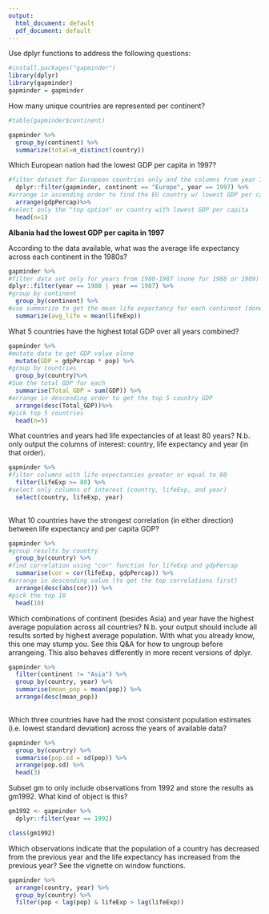 ```yaml
---
output:
  html_document: default
  pdf_document: default
---
```

Use dplyr functions to address the following questions:
```r
#install.packages("gapminder")
library(dplyr)
library(gapminder)
gapminder = gapminder
```

How many unique countries are represented per continent?

```r
#table(gapminder$continent)

gapminder %>%
  group_by(continent) %>%
  summarize(total=n_distinct(country))
```
Which European nation had the lowest GDP per capita in 1997?

```r
#filter dataset for European countries only and the columns from year 1997 
  dplyr::filter(gapminder, continent == "Europe", year == 1997) %>%
#arrange in ascending order to find the EU country w/ lowest GDP per capita 
  arrange(gdpPercap)%>%
#select only the "top option" or country with lowest GDP per capita
  head(n=1)
```
**Albania had the lowest GDP per capita in 1997**

According to the data available, what was the average life expectancy across each continent in the 1980s?

```r
gapminder %>%
#filter data set only for years from 1980-1987 (none for 1988 or 1989)
dplyr::filter(year == 1980 | year == 1987) %>%
#group by continent 
  group_by(continent) %>%
#use summarize to get the mean life expectancy for each continent (done above)
  summarize(avg_life = mean(lifeExp))
```

What 5 countries have the highest total GDP over all years combined?

```r
gapminder %>%
#mutate data to get GDP value alone
  mutate(GDP = gdpPercap * pop) %>%
#group by countries
  group_by(country)%>%
#Sum the total GDP for each
  summarise(Total_GDP = sum(GDP)) %>%
#arrange in descending order to get the top 5 country GDP
  arrange(desc(Total_GDP))%>%
#pick top 5 countries
  head(n=5)
```

What countries and years had life expectancies of at least 80 years? N.b. only output the columns of interest: country, life expectancy and year (in that order).
```r
gapminder %>%
#filter columns with life expectancies greater or equal to 80
  filter(lifeExp >= 80) %>%
#select only columns of interest (country, lifeExp, and year)
  select(country, lifeExp, year)
  
```

What 10 countries have the strongest correlation (in either direction) between life expectancy and per capita GDP?
```r
gapminder %>%
#group results by country
  group_by(country) %>%
#find correlation using "cor" function for lifeExp and gdpPercap
  summarise(cor = cor(lifeExp, gdpPercap)) %>%
#arrange in descending value (to get the top correlations first)
  arrange(desc(abs(cor))) %>%
#pick the top 10
  head(10)

```

Which combinations of continent (besides Asia) and year have the highest average population across all countries? N.b. your output should include all results sorted by highest average population. With what you already know, this one may stump you. See this Q&A for how to ungroup before arrangeing. This also behaves differently in more recent versions of dplyr.
```r
gapminder %>%
  filter(continent != "Asia") %>%
  group_by(country, year) %>%
  summarise(mean_pop = mean(pop)) %>%
  arrange(desc(mean_pop))
  

```

Which three countries have had the most consistent population estimates (i.e. lowest standard deviation) across the years of available data?
```r
gapminder %>%
  group_by(country) %>%
  summarise(pop.sd = sd(pop)) %>%
  arrange(pop.sd) %>%
  head(3)
```

Subset gm to only include observations from 1992 and store the results as gm1992. What kind of object is this?
```r
gm1992 <- gapminder %>%
  dplyr::filter(year == 1992)

class(gm1992)
```

Which observations indicate that the population of a country has decreased from the previous year and the life expectancy has increased from the previous year? See the vignette on window functions.
```r
gapminder %>%
  arrange(country, year) %>%
  group_by(country) %>%
  filter(pop < lag(pop) & lifeExp > lag(lifeExp))
```

